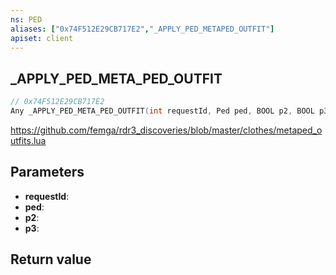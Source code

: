 ```yaml
---
ns: PED
aliases: ["0x74F512E29CB717E2","_APPLY_PED_METAPED_OUTFIT"]
apiset: client
---
```

## _APPLY_PED_META_PED_OUTFIT

```c
// 0x74F512E29CB717E2
Any _APPLY_PED_META_PED_OUTFIT(int requestId, Ped ped, BOOL p2, BOOL p3);
```

https://github.com/femga/rdr3_discoveries/blob/master/clothes/metaped_outfits.lua

## Parameters
* **requestId**:
* **ped**:
* **p2**:
* **p3**:

## Return value